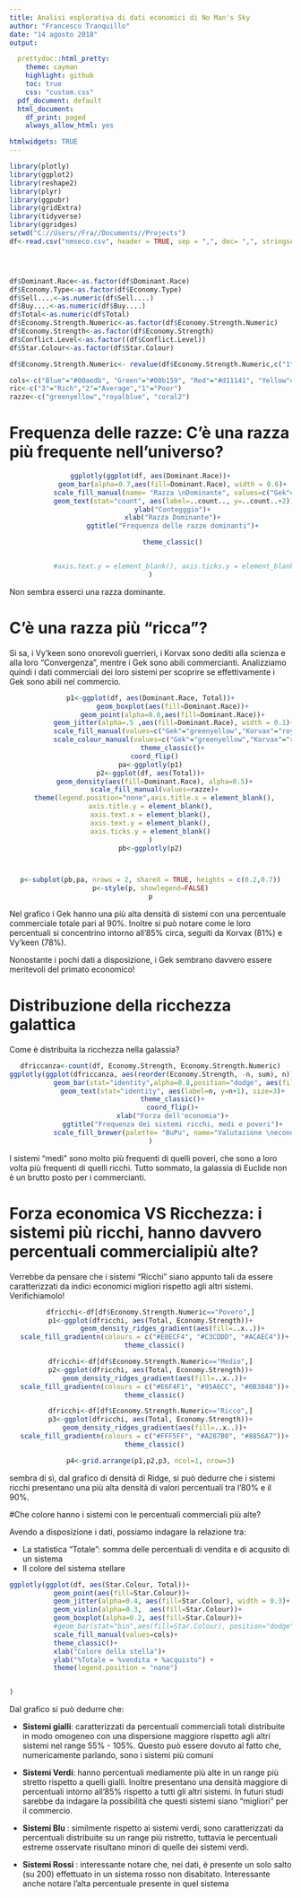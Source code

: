 ```yaml
---
title: Analisi esplorativa di dati economici di No Man's Sky
author: "Francesco Tranquillo"
date: "14 agosto 2018"
output:

  prettydoc::html_pretty:
    theme: cayman
    highlight: github
    toc: true
    css: "custom.css"
  pdf_document: default
  html_document:
    df_print: paged
    always_allow_html: yes

htmlwidgets: TRUE
---
```

<style type="text/css">
h1.title {
  font-size: 38px;
}
</style>
```r
library(plotly)
library(ggplot2)
library(reshape2)
library(plyr)
library(ggpubr)
library(gridExtra)
library(tidyverse)
library(ggridges)
setwd("C://Users//Fra//Documents//Projects")
df<-read.csv("nmseco.csv", header = TRUE, sep = ",", dec= ",", stringsAsFactors = FALSE)




df$Dominant.Race<-as.factor(df$Dominant.Race)
df$Economy.Type<-as.factor(df$Economy.Type)
df$Sell....<-as.numeric(df$Sell....)
df$Buy....<-as.numeric(df$Buy....)
df$Total<-as.numeric(df$Total)
df$Economy.Strength.Numeric<-as.factor(df$Economy.Strength.Numeric)
df$Economy.Strength<-as.factor(df$Economy.Strength)
df$Conflict.Level<-as.factor((df$Conflict.Level))
df$Star.Colour<-as.factor(df$Star.Colour)

df$Economy.Strength.Numeric<- revalue(df$Economy.Strength.Numeric,c("1"="Povero","2"="Medio","3"="Ricco"))

cols<-c("Blue"="#00aedb", "Green"="#00b159", "Red"="#d11141", "Yellow"="#ffc425")
ric<-c("3"="Rich","2"="Average","1"="Poor")
razze<-c("greenyellow","royalblue", "coral2")

```
<div style="page-break-after: always;"></div>
# Frequenza delle razze: C'è una razza più frequente nell'universo?
<center>
```r


ggplotly(ggplot(df, aes(Dominant.Race))+
           geom_bar(alpha=0.7,aes(fill=Dominant.Race), width = 0.6)+
           scale_fill_manual(name= "Razza \nDominante", values=c("Gek"="greenyellow","Korvax"="royalblue", "Vy'keen"="coral2"))+
           geom_text(stat="count", aes(label=..count.., y=..count..+2))+
           ylab("Contegggio")+
           xlab("Razza Dominante")+
           ggtitle("Frequenza delle razze dominanti")+

           theme_classic()


           #axis.text.y = element_blank(), axis.ticks.y = element_blank()
)
```
</center>
Non sembra esserci una razza dominante.


# C'è una razza più "ricca"?
Si sa, i Vy'keen sono onorevoli guerrieri, i Korvax sono dediti alla scienza e alla loro "Convergenza", mentre i Gek sono abili commercianti. Analizziamo quindi i dati commerciali dei loro sistemi per scoprire se effettivamente i Gek sono abili nel commercio.
<center>
```r
p1<-ggplot(df, aes(Dominant.Race, Total))+
           geom_boxplot(aes(fill=Dominant.Race))+
           geom_point(alpha=0.8,aes(fill=Dominant.Race))+
           geom_jitter(alpha=.5 ,aes(fill=Dominant.Race), width = 0.1)+
           scale_fill_manual(values=c("Gek"="greenyellow","Korvax"="royalblue", "Vy'keen"="coral2"))+
           scale_colour_manual(values=c("Gek"="greenyellow","Korvax"="royalblue", "Vy'keen"="coral2"))+
           theme_classic()+
  coord_flip()
pa<-ggplotly(p1)
p2<-ggplot(df, aes(Total))+
  geom_density(aes(fill=Dominant.Race), alpha=0.5)+
  scale_fill_manual(values=razze)+
  theme(legend.position="none",axis.title.x = element_blank(),
axis.title.y = element_blank(),
axis.text.x = element_blank(),
axis.text.y = element_blank(),
axis.ticks.y = element_blank()
)
pb<-ggplotly(p2)



p<-subplot(pb,pa, nrows = 2, shareX = TRUE, heights = c(0.2,0.7))
p<-style(p, showlegend=FALSE)
p
```
</center>
Nel grafico i Gek hanno una più alta densità di sistemi con una percentuale commerciale totale pari al 90%. Inoltre si può notare come le loro percentuali si concentrino intorno all'85% circa, seguiti da Korvax (81%) e Vy'keen (78%).

Nonostante i pochi dati a disposizione, i Gek sembrano davvero essere meritevoli del primato economico!
<div style="page-break-after: always;"></div>


# Distribuzione della ricchezza galattica
Come è distribuita la ricchezza nella galassia?
<center>
```r


dfriccanza<-count(df, Economy.Strength, Economy.Strength.Numeric)
ggplotly(ggplot(dfriccanza, aes(reorder(Economy.Strength, -n, sum), n))+
           geom_bar(stat="identity",alpha=0.8,position="dodge", aes(fill=Economy.Strength.Numeric), width = 0.6)+
           geom_text(stat="identity", aes(label=n, y=n+1), size=3)+
           theme_classic()+
           coord_flip()+
           xlab("Forza dell'economia")+
           ggtitle("Frequenza dei sistemi ricchi, medi e poveri")+
           scale_fill_brewer(palette= "BuPu", name="Valutazione \neconomica")
)
```
</center>
I sistemi "medi" sono molto più frequenti di quelli poveri, che sono a loro volta più frequenti di quelli ricchi.
Tutto sommato, la galassia di Euclide non è un brutto posto per i commercianti.

# Forza economica VS Ricchezza: i sistemi più ricchi, hanno davvero percentuali commercialipiù alte?
Verrebbe da pensare che i sistemi "Ricchi" siano appunto tali da essere caratterizzati da indici economici migliori rispetto agli altri sistemi. Verifichiamolo!
<center>
```r
dfricchi<-df[df$Economy.Strength.Numeric=="Povero",]
p1<-ggplot(dfricchi, aes(Total, Economy.Strength))+
           geom_density_ridges_gradient(aes(fill=..x..))+
  scale_fill_gradientn(colours = c("#E0ECF4", "#C3CDDD", "#ACAEC4"))+
  theme_classic()

dfricchi<-df[df$Economy.Strength.Numeric=="Medio",]
p2<-ggplot(dfricchi, aes(Total, Economy.Strength))+
  geom_density_ridges_gradient(aes(fill=..x..))+
  scale_fill_gradientn(colours = c("#E6F4F1", "#95A6CC", "#0B3048"))+
  theme_classic()

dfricchi<-df[df$Economy.Strength.Numeric=="Ricco",]
p3<-ggplot(dfricchi, aes(Total, Economy.Strength))+
  geom_density_ridges_gradient(aes(fill=..x..))+
  scale_fill_gradientn(colours = c("#FFF5FF", "#A287B0", "#8856A7"))+
  theme_classic()

p4<-grid.arrange(p1,p2,p3, ncol=1, nrow=3)


```
</center>
sembra di sì, dal grafico di densità di Ridge, si può dedurre che i sistemi ricchi presentano una più alta densità di valori percentuali tra l'80% e il 90%.
<div style="page-break-after: always;"></div>


#Che colore hanno i sistemi con le percentuali commerciali più alte?

Avendo a disposizione i dati, possiamo indagare la relazione tra:

* La statistica "Totale": somma delle percentuali di vendita e di acqusito di un sistema
* Il colore del sistema stellare
<center>
```r

ggplotly(ggplot(df, aes(Star.Colour, Total))+
           geom_point(aes(fill=Star.Colour))+
           geom_jitter(alpha=0.4, aes(fill=Star.Colour), width = 0.3)+
           geom_violin(alpha=0.3,  aes(fill=Star.Colour))+
           geom_boxplot(alpha=0.2, aes(fill=Star.Colour))+
           #geom_bar(stat="bin",aes(fill=Star.Colour), position="dodge")+
           scale_fill_manual(values=cols)+
           theme_classic()+
           xlab("Colore della stella")+
           ylab("%Totale = %vendita + %acquisto") +
           theme(legend.position = "none")


)

```
</center>
Dal grafico si può dedurre che:

* <b>Sistemi gialli</b>: caratterizzati da percentuali commerciali totali distribuite in modo omogeneo con una dispersione maggiore rispetto agli altri sistemi nel range 55% - 105%. Questo può essere dovuto al fatto che, numericamente parlando, sono i sistemi più comuni

* <b>Sistemi Verdi</b>: hanno percentuali mediamente più alte in un range più stretto rispetto a quelli gialli. Inoltre presentano una densità maggiore di percentuali intorno all'85% rispetto a tutti gli altri sistemi. In futuri studi sarebbe da indagare la possibilità che questi sistemi siano "migliori" per il commercio.

* <b>Sistemi Blu </b>: similmente rispetto ai sistemi verdi, sono caratterizzati da percentuali distribuite su un range più ristretto, tuttavia le percentuali estreme osservate risultano minori di quelle dei sistemi verdi.

* <b>Sistemi Rossi </b>: interessante notare che, nei dati, è presente un solo salto (su 200) effettuato in un sistema rosso non disabitato. Interessante anche notare l'alta percentuale presente in quel sistema
